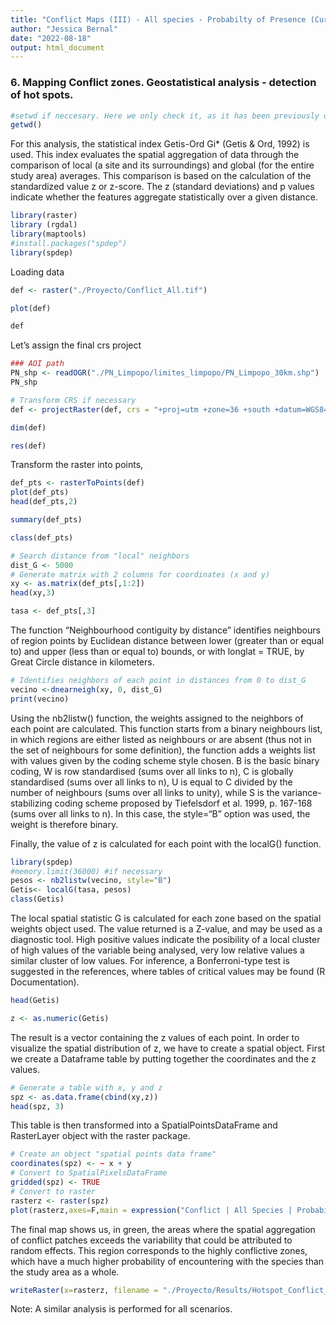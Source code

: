 ```yaml
---
title: "Conflict Maps (III) - All species - Probabilty of Presence (Current)"
author: "Jessica Bernal"
date: "2022-08-18"
output: html_document
---
```


### 6. Mapping Conflict zones. Geostatistical analysis - detection of hot spots.

```r
#setwd if neccesary. Here we only check it, as it has been previously defined for the project
getwd()
```


For this analysis, the statistical index Getis-Ord Gi* (Getis & Ord, 1992) is used. This index evaluates the spatial aggregation of data through the comparison of local (a site and its surroundings) and global (for the entire study area) averages. This comparison is based on the calculation of the standardized value z or z-score. The z (standard deviations) and p values indicate whether the features aggregate statistically over a given distance.

```r
library(raster)
library (rgdal)
library(maptools)
#install.packages("spdep")
library(spdep) 
```

Loading data 

```r

def <- raster("./Proyecto/Conflict_All.tif")

plot(def)
```
```r
def
```


Let's assign the final crs project


```r
### AOI path
PN_shp <- readOGR("./PN_Limpopo/limites_limpopo/PN_Limpopo_30km.shp")
PN_shp
```

```r
# Transform CRS if necessary
def <- projectRaster(def, crs = "+proj=utm +zone=36 +south +datum=WGS84 +units=m +no_defs")

```



```r
dim(def)
```

```r
res(def)
```

Transform the raster into points,


```r
def_pts <- rasterToPoints(def)
plot(def_pts)
head(def_pts,2)
```



```r
summary(def_pts)

```



```r
class(def_pts)
```

```r
# Search distance from "local" neighbors
dist_G <- 5000
# Generate matrix with 2 columns for coordinates (x and y)
xy <- as.matrix(def_pts[,1:2])
head(xy,3)
```

```r
tasa <- def_pts[,3]
```


The function "Neighbourhood contiguity by distance" identifies neighbours of region points by Euclidean distance between lower (greater than or equal to) and upper (less than or equal to) bounds, or with longlat = TRUE, by Great Circle distance in kilometers.


```r
# Identifies neighbors of each point in distances from 0 to dist_G
vecino <-dnearneigh(xy, 0, dist_G)
print(vecino)
```



Using the nb2listw() function, the weights assigned to the neighbors of each point are calculated. This function starts from a binary neighbours list, in which regions are either listed as neighbours or are absent (thus not in the set of neighbours for some definition), the function adds a weights list with values given by the coding scheme style chosen. B is the basic binary coding, W is row standardised (sums over all links to n), C is globally standardised (sums over all links to n), U is equal to C divided by the number of neighbours (sums over all links to unity), while S is the variance-stabilizing coding scheme proposed by Tiefelsdorf et al. 1999, p. 167-168 (sums over all links to n). In this case, the style="B" option was used, the weight is therefore binary. 

Finally, the value of z is calculated for each point with the localG() function.

```r
library(spdep)
#memory.limit(36000) #if necessary
pesos <- nb2listw(vecino, style="B")
Getis<- localG(tasa, pesos)
class(Getis)
```


The local spatial statistic G is calculated for each zone based on the spatial weights object used. The value returned is a Z-value, and may be used as a diagnostic tool. High positive values indicate the posibility of a local cluster of high values of the variable being analysed, very low relative values a similar cluster of low values. For inference, a Bonferroni-type test is suggested in the references, where tables of critical values may be found (R Documentation).

```r
head(Getis)
```


```r
z <- as.numeric(Getis)
```




The result is a vector containing the z values of each point. In order to visualize the spatial distribution of z, we have to create a spatial object. First we create a Dataframe table by putting together the coordinates and the z values. 

```r
# Generate a table with x, y and z
spz <- as.data.frame(cbind(xy,z))
head(spz, 3)
```
This table is then transformed into a SpatialPointsDataFrame and RasterLayer object with the raster package. 

```r
# Create an object "spatial points data frame"
coordinates(spz) <- ~ x + y
# Convert to SpatialPixelsDataFrame
gridded(spz) <- TRUE
# Convert to raster
rasterz <- raster(spz)
plot(rasterz,axes=F,main = expression("Conflict | All Species | Probability of Presence"))
```


The final map shows us, in green, the areas where the spatial aggregation of conflict patches exceeds the variability that could be attributed to random effects. This region corresponds to the highly conflictive zones, which have a much higher probability of encountering with the species than the study area as a whole.


```r
writeRaster(x=rasterz, filename = "./Proyecto/Results/Hotspot_Conflict_All_Prob.tif", format="GTiff", overwrite=TRUE)
```

Note: A similar analysis is performed for all scenarios.




